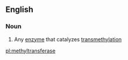 ==English==

===Noun===
{{wikipedia}}
{{en-noun}}

# {{lb|en|enzyme}} Any [[enzyme]] that catalyzes [[transmethylation]]

[[pl:methyltransferase]]